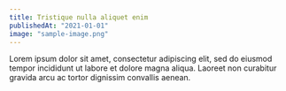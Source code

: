 ```yaml
---
title: Tristique nulla aliquet enim
publishedAt: "2021-01-01"
image: "sample-image.png"
---
```


Lorem ipsum dolor sit amet, consectetur adipiscing elit, sed do eiusmod tempor incididunt ut labore et dolore magna aliqua. Laoreet non curabitur gravida arcu ac tortor dignissim convallis aenean.